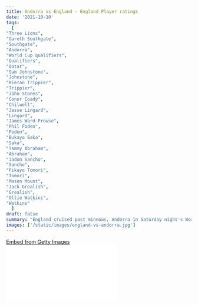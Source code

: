 ```yaml
---
title: Andorra vs England - England Player ratings
date: '2021-10-10'
tags:
  [
"Three Lions",
"Gareth Southgate",
"Southgate",
"Andorra",
"World Cup qualifiers",
"Qualifiers",
"Qatar",
"Sam Johnstone",
"Johnstone",
"Kieran Trippier",
"Trippier",
"John Stones",
"Conor Coady",
"Chilwell",
"Jesse Lingard",
"Lingard",
"James Ward-Prowse",
"Phil Foden",
"Foden",
"Bukayo Saka",
"Saka",
"Tammy Abraham",
"Abraham",
"Jadon Sancho",
"Sancho",
"Fikayo Tomori",
"Tomori",
"Mason Mount",
"Jack Grealish",
"Grealish",
"Ollie Watkins",
"Watkins"
  ]
draft: false
summary: "England cruised past minnows, Andorra in Saturday night's World Cup qualifier as Chilwell, Grealish and Foden raked up all three points for Gareth Southgate."
images: ['/static/images/england-vs-andorra.jpg']
---
```


<div
  className="getty embed image"
  style={{
    backgroundColor: '#fff',
    display: 'inline-block',
    fontFamily: 'Roboto, sans-serif',
    color: '#a7a7a7',
    fontSize: '11px',
    width: '100%',
    maxWidth: '594px',
    float: 'left',
    marginRight: '20px',
    marginBottom: '20px',
  }}
>
  <div style={{ padding: 0, margin: 0, textAlign: 'left' }}>
    <a
      href="http://www.gettyimages.in/detail/1235790732"
      target="_blank"
      style={{
        color: '#a7a7a7',
        textDecoration: 'none',
        fontWeight: 'normal !important',
        border: 'none',
        display: 'inline-block',
      }}
    >
      Embed from Getty Images
    </a>
  </div>
  <div
    style={{
      overflow: 'hidden',
      position: 'relative',
      height: 0,
      padding: '66.66667% 0 0 0',
      width: '100%',
    }}
  >
    <iframe
      src="//embed.gettyimages.com/embed/1235790732?et=UI_ce5mMSldqhb5BUUu5aw&tld=in&sig=bMkxathqfDffH-U1Ak2LiFVfw_kWTiOEOaqgskdb0Oc=&caption=false&ver=1"
      scrolling="no"
      frameBorder={0}
      width={594}
      height={396}
      style={{
        display: 'inline-block',
        position: 'absolute',
        top: 0,
        left: 0,
        width: '100%',
        height: '100%',
        margin: 0,
      }}
    />
  </div>
</div>

England cruised past minnows Andorra as they are one step closer to the 2022 World Cup in Qatar.

The hosts, Andorra, couldn't really threaten England on Saturday night even as fires broke out in the stadium a day before which threatened the fulfilment of the fixture.

Gareth Southgate and his men rose to the occasion as they put 5 past a defensive Andorran side with Ben Chilwell, Bukayo Saka, Tammy Abraham, James Ward-Prowse and Jack Grealish getting on the scorecard.

English fans will be ecstatic to see some of their fringe players get on the field and demonstrate what they can bring to this extremely talented England team.

## England player ratings

1.  **Sam Johnstone: 8** - He had a good comfortable outing in goal against Andorra and he was not being put to the test at all during the game.

    However, he got an assist from a quick long throw and made a save late on in the game even though the offside flag was up.

2.  **Kieran Trippier: 7** - He was the most experienced member of the starting XI, and he led the team to a clean sheet and all three points.
3.  **John Stones: 6.5** - did well defensively as he wasn't really shaken by what Andorra had to offer. He got booked in the game for a silly confrontation with an Andorran player.
4.  **Conor Coady: 7** - Played well and swept up any wandering ball across the field and built up England's play from the back. He looks comfortable in the English set-up.
5.  **Ben Chilwell: 8.5** - It was a day for the Chelsea man, where you could probably"Netflix and Chill-well" as the left-back had a lot of talking with the ball at his feet on the left-hand side of England's attack.

    He will be super duper happy to get his first international goal for England.

6.  **Jesse Lingard: 7.5** - The Man Utd midfielder was looking for solutions every now and then, bursting down the wings regularly looking to find a teammate.

    He did well and still has a lot to offer in the Three Lions jersey.

7.  **James Ward-Prowse: 7** - As always, the Southampton midfielder is always a threat from set-pieces.

    He missed a penalty, but he was quick to react and fire the rebound home.

8.  **Phil Foden: 9** - The Man City wonderkid is a delight to watch. Found his teammates really well from one end of the field to another through his outrageous diagonal balls.

    Provided an assist for Bukayo Saka's goal and created a lot of opportunities as well.

9.  **Bukayo Saka: 8.5** - This youngster was so good with the ball at his feet as he gave the Andorran defenders a real nightmare down the flanks.

    He took his goal really well as he drilled it sweetly beyond the goalkeeper's reach.

10. **Tammy Abraham: 7.5** - The Roma striker got a much-needed goal that will boost his confidence as he was alive and alert to the situation at hand.

11. **Jadon Sancho: 7.5** - He did provide two assists in the game. He will be thrilled that he is able to make the most out of his opportunity in the Three Lions jersey after Southgate had stated that he was lucky to be in the England squad after his recent performances in a Man Utd jersey.


    He set it up really well for Chilwell, who scored his debut England goal and provided a really good cross for Tammy Abraham as well.

    Yet another player who was a nightmare for Andorra.

## Substitutes

12. **Fikayo Tomori: 6** - He came on as a substitute and kept things quiet and easy at the back. There was not much he had to deal with.

13. **Mason Mount: 6** - He came on and provided much more stability and attacking threat for the Andorrans to take into account.

14. **Jack Grealish: 8** - His introduction was a breath of fresh air in England's attack as his driving run earned a penalty for the Three Lions and he scored a fantastic goal which was one of the headlines of the night.

15. **Ollie Watkins: 5** - He came on and tried to make an impact, but was shut down by the Andorran defence.
